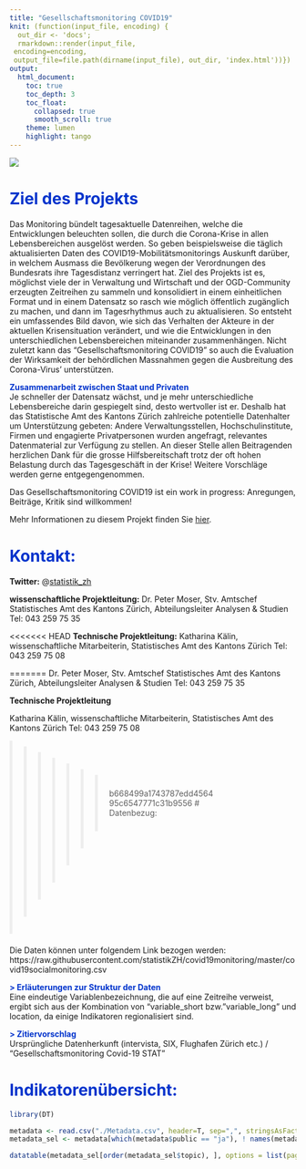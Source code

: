 ```yaml
---
title: "Gesellschaftsmonitoring COVID19"
knit: (function(input_file, encoding) {
  out_dir <- 'docs';
  rmarkdown::render(input_file,
 encoding=encoding,
 output_file=file.path(dirname(input_file), out_dir, 'index.html'))})
output: 
  html_document:
    toc: true
    toc_depth: 3
    toc_float:
      collapsed: true
      smooth_scroll: true
    theme: lumen
    highlight: tango
---
```


<style type="text/css">
.main-container {
  max-width: 1800px;
  margin-left: 0;
  margin-right: auto;
}
blockquote {
    padding: 10px 20px;
    margin: 0 0 20px;
    font-size: 14px;
    border-left: 5px solid #eee;
}

h1.title {
  font-size: 38px;
  color: #000000;
  }
  
h1 { /* Header 1 */
  font-size: 28px;
  color: #0033cc;
}
h2 { /* Header 2 */
    font-size: 28px;
	color: #0099ff
}
h3 { /* Header 3 */
    font-size: 14px;
	color: #6600cc
}
</style>

![](./KtZuerichLogo.png)


# Ziel des Projekts

Das Monitoring bündelt tagesaktuelle Datenreihen, welche die Entwicklungen beleuchten sollen, die durch die Corona-Krise in allen Lebensbereichen ausgelöst werden. So geben beispielsweise die täglich aktualisierten Daten des COVID19-Mobilitätsmonitorings Auskunft darüber, in welchem Ausmass die Bevölkerung wegen der Verordnungen des Bundesrats ihre Tagesdistanz verringert hat. Ziel des Projekts ist es, möglichst viele der in Verwaltung und Wirtschaft und der OGD-Community erzeugten Zeitreihen zu sammeln und konsolidiert in einem einheitlichen Format und in einem Datensatz so rasch wie möglich öffentlich zugänglich zu machen, und dann im Tagesrhythmus auch zu aktualisieren. So entsteht ein umfassendes Bild davon, wie sich das Verhalten der Akteure in der aktuellen Krisensituation verändert, und wie die Entwicklungen in den unterschiedlichen Lebensbereichen miteinander zusammenhängen. Nicht zuletzt kann das "Gesellschaftsmonitoring COVID19" so auch die Evaluation der Wirksamkeit der behördlichen Massnahmen gegen die Ausbreitung des Corona-Virus' unterstützen.


<span style="color:#0033cc">**Zusammenarbeit zwischen Staat und Privaten**</span> <br>
Je schneller der Datensatz wächst, und je mehr unterschiedliche Lebensbereiche darin gespiegelt sind, desto wertvoller ist er. Deshalb hat das Statistische Amt des Kantons Zürich zahlreiche potentielle Datenhalter um Unterstützung gebeten: Andere Verwaltungsstellen, Hochschulinstitute, Firmen und engagierte Privatpersonen wurden angefragt, relevantes Datenmaterial zur Verfügung zu stellen. An dieser Stelle allen Beitragenden herzlichen Dank für die grosse Hilfsbereitschaft trotz der oft hohen Belastung durch das Tagesgeschäft in der Krise! Weitere Vorschläge werden gerne entgegengenommen.


Das Gesellschaftsmonitoring COVID19 ist ein work in progress: Anregungen, Beiträge, Kritik sind willkommen!

Mehr Informationen zu diesem Projekt finden Sie [hier](https://bit.ly/2UbzLdv).


# Kontakt:

**Twitter:** @[statistik_zh](https://twitter.com/statistik_zh)


**wissenschaftliche Projektleitung:** Dr. Peter Moser, Stv. Amtschef Statistisches Amt des Kantons Zürich, Abteilungsleiter Analysen & Studien Tel: 043 259 75 35

<<<<<<< HEAD
**Technische Projektleitung:** Katharina Kälin, wissenschaftliche Mitarbeiterin, Statistisches Amt des Kantons Zürich Tel: 043 259 75 08

=======
Dr. Peter Moser, Stv. Amtschef Statistisches Amt des Kantons Zürich, Abteilungsleiter Analysen & Studien Tel: 043 259 75 35

**Technische Projektleitung**

Katharina Kälin, wissenschaftliche Mitarbeiterin, Statistisches Amt des Kantons Zürich Tel: 043 259 75 08

>>>>>>> b668499a1743787edd456495c6547771c31b9556
# Datenbezug:

Die Daten können unter folgendem Link bezogen werden: <br>
https://raw.githubusercontent.com/statistikZH/covid19monitoring/master/covid19socialmonitoring.csv

<span style="color:#0033cc">**> Erläuterungen zur Struktur der Daten**</span> <br>
Eine eindeutige Variablenbezeichnung, die auf eine Zeitreihe verweist, ergibt sich aus der Kombination von "variable_short bzw. "variable_long" und location, da einige Indikatoren regionalisiert sind.

<span style="color:#0033cc">**> Zitiervorschlag**</span> <br>
Ursprüngliche Datenherkunft (intervista, SIX, Flughafen Zürich etc.) / "Gesellschaftsmonitoring Covid-19 STAT"


<!-- **Darstellung der Indikatoren:** -->

<!-- https://observablehq.com/@mmznrstat/monitoring-covid19-effekt -->



# Indikatorenübersicht:

```r

library(DT)

metadata <- read.csv("./Metadata.csv", header=T, sep=",", stringsAsFactors=FALSE, encoding="UTF-8")
metadata_sel <- metadata[which(metadata$public == "ja"), ! names(metadata) %in% c("variable_short", "unit", "description", "public")]

datatable(metadata_sel[order(metadata_sel$topic), ], options = list(pageLength = 10), filter = 'top' , escape = FALSE, rownames = FALSE)

```


